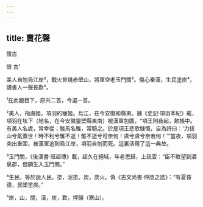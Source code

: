 ```yaml
---
---
---
```

title: 賣花聲
---



懷古


懷 古¹

美人自刎烏江岸²，戰火曾燒赤壁山，將軍空老玉門關³。傷心秦漢，生民塗炭⁴，讀書人一聲長歎⁵。

¹在此題目下，原共二首，今選一首。

²美人，指虞姬，項羽的寵姬。烏江，在今安徽和縣東。據《史記·項羽本紀》載，項羽在垓下（地名，在今安徽靈壁縣東南）被漢軍包圍，“項王則夜起，飲帳中。有美人名虞，常幸從；駿馬名騅，常騎之。於是項王悲歌慷慨，自為詩曰：'力拔山兮氣蓋世！時不利兮騅不逝！騅不逝兮可奈何！虞兮虞兮奈若何！'”當夜，項羽突出重圍，被漢軍追到烏江岸，項羽自刎而死。這裏活用了這一典故。

³玉門關，《後漢書·班超傳》載，超久在絕域，年老思歸，上疏雲：“臣不敢望到酒泉郡，但願生入玉門關。”

⁴生民，等於說人民。塗，泥塗。炭，炭火。偽《古文尚書·仲虺之誥》：“有夏昏德，民墜塗炭。”

⁵岸，山，關，漢，炭，歎，押韻（寒山）。